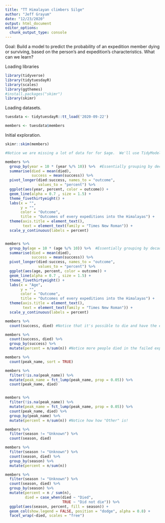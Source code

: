 ```yaml
---
title: "TT Himalayan climbers Silge"
author: "Jeff Grayum"
date: "12/23/2020"
output: html_document
editor_options: 
  chunk_output_type: console
---
```

Goal: Build a model to predict the probability of an expedition member dying or surviving, based on the person's and expedition's characteristics.  What can we learn?

Loading libraries
```r
library(tidyverse)
library(tidytuesdayR)
library(scales)
library(ggthemes)
#install.packages("skimr")
library(skimr)
```

Loading datasets.
```r
tuesdata <- tidytuesdayR::tt_load('2020-09-22')

members <- tuesdata$members
```

Initial exploration.
```r
skimr::skim(members)

#Notice we are missing a lot of data for for $age.  We'll use TidyModels to inpute this missing data (can just filter when columns are only missing a little bit of data). Also notice that we are trying to predict deaths, which are rare in our dataset (~1.5%).  We need to consider this when building our model.
```


```r
members %>%
  group_by(year = 10 * (year %/% 10)) %>%  #Essentially grouping by decade, here.
  summarise(died = mean(died),
            success = mean(success)) %>%
  pivot_longer(died:success, names_to = "outcome",
               values_to = "percent") %>%
  ggplot(aes(year, percent, color = outcome)) +
  geom_line(alpha = 0.7 , size = 1.5) +
  theme_fivethirtyeight() + 
  labs(x = "",
       y = "",
       color = "Outcome",
       title = "Outcomes of every expeditions into the Himalayas") +
  theme(axis.title = element_text(),
        text = element_text(family = "Times New Roman")) +
  scale_y_continuous(labels = percent)


members %>%
  group_by(age = 10 * (age %/% 10)) %>%  #Essentially grouping by decade, here.
  summarise(died = mean(died),
            success = mean(success)) %>%
  pivot_longer(died:success, names_to = "outcome",
               values_to = "percent") %>%
  ggplot(aes(age, percent, color = outcome)) +
  geom_line(alpha = 0.7 , size = 1.5) +
  theme_fivethirtyeight() + 
  labs(x = "Age",
       y = "",
       color = "Outcome",
       title = "Outcomes of every expeditions into the Himalayas") +
  theme(axis.title = element_text(),
        text = element_text(family = "Times New Roman")) +
  scale_y_continuous(labels = percent)
```



```r
members %>%
  count(success, died) #Notice that it's possible to die and have the expedition succeed.

members %>%
  count(success, died) %>%
  group_by(success) %>%
  mutate(percent = n/sum(n)) #Notice more people died in the failed expeditions than the successful ones.
```


```r
members %>%
  count(peak_name, sort = TRUE)

members %>%
  filter(!is.na(peak_name)) %>%
  mutate(peak_name = fct_lump(peak_name, prop = 0.05)) %>%
  count(peak_name, died)


members %>%
  filter(!is.na(peak_name)) %>%
  mutate(peak_name = fct_lump(peak_name, prop = 0.05)) %>%
  count(peak_name, died) %>%
  group_by(peak_name) %>%
  mutate(percent = n/sum(n)) #Notice how how "Other" is!
```


```r
members %>%
  filter(season != "Unknown") %>%
  count(season, died)

members %>%
  filter(season != "Unknown") %>%
  count(season, died) %>%
  group_by(season) %>%
  mutate(percent = n/sum(n))

members %>%
  filter(season != "Unknown") %>%
  count(season, died) %>%
  group_by(season) %>%
  mutate(percent = n / sum(n),
         died = case_when(died ~ "Died",
                          TRUE ~ "Did not die")) %>%
  ggplot(aes(season, percent, fill = season)) +
  geom_col(show.legend = FALSE, position = "dodge", alpha = 0.8) +
  facet_wrap(~died, scales = "free")
```

